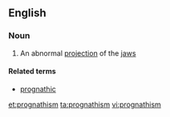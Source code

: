 ==English==

===Noun===
{{wikipedia}}
{{en-noun|-}}

# An abnormal [[projection]] of the [[jaw]]s

====Related terms====
*[[prognathic]]

[[et:prognathism]]
[[ta:prognathism]]
[[vi:prognathism]]